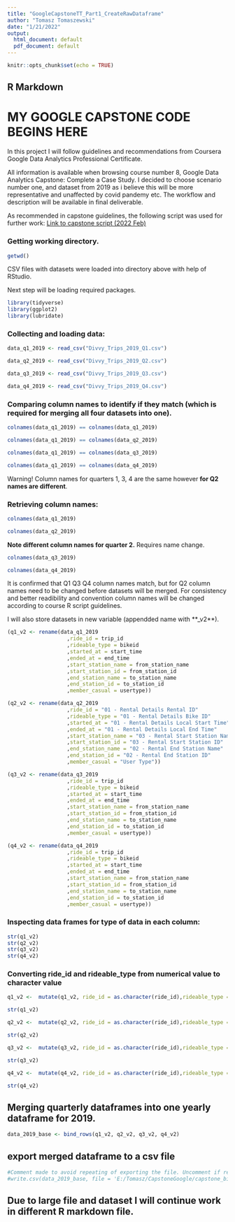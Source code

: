---
title: "GoogleCapstoneTT_Part1_CreateRawDataframe"
author: "Tomasz Tomaszewski"
date: "1/21/2022"
output:
  html_document: default
  pdf_document: default
---

```{r setup, include=FALSE}
knitr::opts_chunk$set(echo = TRUE)
```

## R Markdown


# **MY GOOGLE CAPSTONE CODE BEGINS HERE**

In this project I will follow guidelines and recommendations from Coursera Google Data Analytics Professional Certificate.

All information is available when browsing course number 8, Google Data Analytics Capstone: Complete a Case Study. I decided to choose scenario number one, and dataset from 2019 as i believe this will be more representative and unaffected by covid pandemy etc. The workflow and description will be available in final deliverable.

As recommended in capstone guidelines, the following script was used for further work:
[Link to capstone script (2022 Feb)](https://docs.google.com/document/d/1TTj5KNKf4BWvEORGm10oNbpwTRk1hamsWJGj6qRWpuI/edit)

### Getting working directory. 

```{r}
getwd()

```

CSV files with datasets were loaded into directory above with help of RStudio.


Next step will be loading required packages.

```{r}
library(tidyverse)
library(ggplot2)
library(lubridate)

```


### Collecting and loading data:


```{r}
data_q1_2019 <- read_csv("Divvy_Trips_2019_Q1.csv")

```

```{r}
data_q2_2019 <- read_csv("Divvy_Trips_2019_Q2.csv")
```


```{r}
data_q3_2019 <- read_csv("Divvy_Trips_2019_Q3.csv")

```


```{r}
data_q4_2019 <- read_csv("Divvy_Trips_2019_Q4.csv")
```


### Comparing column names to identify if they match (which is required for merging all four datasets into one).

```{r}
colnames(data_q1_2019) == colnames(data_q1_2019)

colnames(data_q1_2019) == colnames(data_q2_2019)

colnames(data_q1_2019) == colnames(data_q3_2019)

colnames(data_q1_2019) == colnames(data_q4_2019)
```

Warning! Column names for quarters 1, 3, 4 are the same however **for Q2 names are different**.


### Retrieving column names:

```{r}
colnames(data_q1_2019)
```

```{r}
colnames(data_q2_2019)
```

**Note different column names for quarter 2.** Requires name change.


```{r}
colnames(data_q3_2019)
```

```{r}
colnames(data_q4_2019)
```

It is confirmed that Q1 Q3 Q4 column names match, but for Q2 column names need to be changed before datasets will be merged. For consistency and better readibility and convention column names will be changed according to course R script guidelines.

I will also store datasets in new variable (appendded name with **_v2**).

```{r}
(q1_v2 <- rename(data_q1_2019
                   ,ride_id = trip_id
                   ,rideable_type = bikeid 
                   ,started_at = start_time  
                   ,ended_at = end_time  
                   ,start_station_name = from_station_name 
                   ,start_station_id = from_station_id 
                   ,end_station_name = to_station_name 
                   ,end_station_id = to_station_id 
                   ,member_casual = usertype))

```


```{r}
(q2_v2 <- rename(data_q2_2019
                   ,ride_id = "01 - Rental Details Rental ID"
                   ,rideable_type = "01 - Rental Details Bike ID" 
                   ,started_at = "01 - Rental Details Local Start Time"  
                   ,ended_at = "01 - Rental Details Local End Time"  
                   ,start_station_name = "03 - Rental Start Station Name" 
                   ,start_station_id = "03 - Rental Start Station ID"
                   ,end_station_name = "02 - Rental End Station Name" 
                   ,end_station_id = "02 - Rental End Station ID"
                   ,member_casual = "User Type"))

```

```{r}
(q3_v2 <- rename(data_q3_2019
                   ,ride_id = trip_id
                   ,rideable_type = bikeid 
                   ,started_at = start_time  
                   ,ended_at = end_time  
                   ,start_station_name = from_station_name 
                   ,start_station_id = from_station_id 
                   ,end_station_name = to_station_name 
                   ,end_station_id = to_station_id 
                   ,member_casual = usertype))
```

```{r}
(q4_v2 <- rename(data_q4_2019
                   ,ride_id = trip_id
                   ,rideable_type = bikeid 
                   ,started_at = start_time  
                   ,ended_at = end_time  
                   ,start_station_name = from_station_name 
                   ,start_station_id = from_station_id 
                   ,end_station_name = to_station_name 
                   ,end_station_id = to_station_id 
                   ,member_casual = usertype))
```


### Inspecting data frames for type of data in each column:

```{r}
str(q1_v2)
str(q2_v2)
str(q3_v2)
str(q4_v2)

```




### Converting ride_id and rideable_type from numerical value to character value




```{r}
q1_v2 <-  mutate(q1_v2, ride_id = as.character(ride_id),rideable_type = as.character(rideable_type)) 

str(q1_v2)
```

```{r}
q2_v2 <-  mutate(q2_v2, ride_id = as.character(ride_id),rideable_type = as.character(rideable_type)) 

str(q2_v2)
```

```{r}
q3_v2 <-  mutate(q3_v2, ride_id = as.character(ride_id),rideable_type = as.character(rideable_type)) 

str(q3_v2)
```

```{r}
q4_v2 <-  mutate(q4_v2, ride_id = as.character(ride_id),rideable_type = as.character(rideable_type)) 

str(q4_v2)
```



## Merging quarterly dataframes into one yearly dataframe for 2019.

```{r}
data_2019_base <- bind_rows(q1_v2, q2_v2, q3_v2, q4_v2)
```


## export merged dataframe to a csv file

```{r}
#Comment made to avoid repeating of exporting the file. Uncomment if required#
#write.csv(data_2019_base, file = 'E:/Tomasz/CapstoneGoogle/capstone_bike_2019_base.csv')
```


## Due to large file and dataset I will continue work in different R  markdown file.







